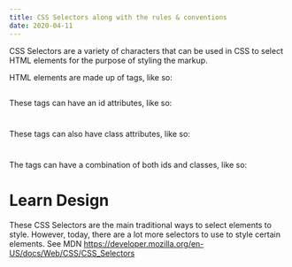 ```yaml
---
title: CSS Selectors along with the rules & conventions 
date: 2020-04-11
---
```


CSS Selectors are a variety of characters that can be used in CSS to select HTML elements for the purpose of styling the markup. 

HTML elements are made up of tags, like so: <body><main><section><h1><p></p></h1></section></main></body>
These tags can have an id attributes, like so: <h1 id="heading"><p id="paragraph"></p></h1>
These tags can also have class attributes, like so: <h1 class="subject"><p class="note"></p></h1>
The tags can have a combination of both ids and classes, like so: <h1 id="greeting" class="heading">Learn Design</h1>


These CSS Selectors are the main traditional ways to select elements to style. However, today, there are a lot more selectors to use to style certain elements. See MDN https://developer.mozilla.org/en-US/docs/Web/CSS/CSS_Selectors


